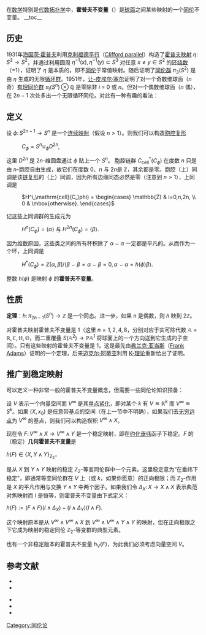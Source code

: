 {{Link style|time=2015-12-12T07:12:51+00:00}}
在[[数学|数学]]特别是[[代数拓扑学|代数拓扑学]]中，'''霍普夫不变量'''（{{lang-en|Hopf invariant}}）是[[球面|球面]]之间某些映射的一个[[同伦|同伦]]不变量。
__toc__

== 历史 ==
1931年[[海因茨·霍普夫|海因茨·霍普夫]]利用[[克利福德平行|克利福德平行]]（[[:en:Clifford_parallel|Clifford parallel]]）构造了[[霍普夫映射|霍普夫映射]] <math>\eta\colon S^3 \to S^2</math>，并通过利用圆周 
<math>\eta^{-1}(x),\eta^{-1}(y) \subset S^3</math> 对任意 <math>x \neq y \in S^2</math> 的[[环绕数|环绕数]]（=1），证明了 <math>\eta</math> 是本质的，即不[[同伦|同伦]]于常值映射。随后证明了[[同伦群|同伦群]] <math>\pi_3(S^2)</math> 是由 <math>\eta</math> 生成的无限[[循环群|循环群]]。1951年，[[让-皮埃尔·塞尔|让-皮埃尔·塞尔]]证明了对一个奇数维球面（<math>n</math> 奇）[[有理同伦群|有理同伦群]] <math>\pi_i(S^n) \otimes \mathbb{Q}</math> 是零除非 ''i'' = 0 或 ''n''。但对一个偶数维球面（<math>n</math> 偶），在 <math>2n-1</math> 次处多出一个无限循环同伦。对此有一种有趣的看法：

== 定义 ==

设 <math>\phi \colon S^{2n-1} \to S^n</math> 是一个[[连续映射|连续映射]]（假设 <math>n>1</math>）。则我们可以构造[[胞腔复形|胞腔复形]]

: <math>C_\phi = S^n \cup_\phi D^{2n},</math>

这里 <math>D^{2n}</math> 是 <math>2n</math>-维圆盘通过 <math>\phi</math> 贴上一个 <math>S^n</math>。
胞腔链群 <math>C^*_\mathrm{cell}(C_\phi)</math> 在度数 <math>n</math> 只是由 <math>n</math>-胞腔自由生成，故它们在度数 0、<math>n</math> 与 <math>2n</math>是 <math>\mathbb{Z}</math>，其余都是零。胞腔（上）同调是该[[链复形|链复形]]的（上）同调，因为所有边缘同态必然是零（注意到 <math>n>1</math>），上同调是

: <math>H^i_\mathrm{cell}(C_\phi) = \begin{cases} \mathbb{Z} & i=0,n,2n, \\ 0 & \mbox{otherwise}. \end{cases}</math>

记这些上同调群的生成元为

: <math>H^n(C_\phi) = \langle\alpha\rangle</math> 与 <math>H^{2n}(C_\phi) = \langle\beta\rangle.</math>

因为维数原因，这些类之间的所有杯积除了 <math>\alpha \smile \alpha</math> 一定都是平凡的。从而作为一个环，上同调是

: <math>H^*(C_\phi) = \mathbb{Z}[\alpha,\beta]/\langle \beta\smile\beta = \alpha\smile\beta = 0, \alpha\smile\alpha=h(\phi)\beta\rangle.</math>

整数 <math>h(\phi)</math> 是映射 <math>\phi</math> 的'''霍普夫不变量'''。

== 性质 ==
'''定理'''：<math>h\colon\pi_{2n-1}(S^n)\to\mathbb{Z}</math> 是一个同态。进一步，如果 <math>n</math> 是偶数，则 <math>h</math> 映到 <math>2\mathbb{Z}</math>。

对霍普夫映射霍普夫不变量是 <math>1</math>（这里 <math>n=1,2,4,8</math>，分别对应于实可除代数 <math>\mathbb{A}=\mathbb{R},\mathbb{C},\mathbb{H},\mathbb{O}</math>，而二重覆叠 <math>S(\mathbb{A}^2)\to\mathbb{PA}^1</math> 将球面上的一个方向送到它生成的子空间）。只有这些映射的霍普夫不变量是 1，这是最先由[[弗兰克·亚当斯|弗兰克·亚当斯]]（[[:en:Frank_Adams|Frank Adams]]）证明的一个定理，后来[[迈克尔·阿蒂亚|迈克尔·阿蒂亚]]利用 [[K-理论|K-理论]]重新给出了证明。

== 推广到稳定映射 ==

可以定义一种非常一般的霍普夫不变量概念，但需要一些同伦论知识预备：

设 <math>V</math> 表示一个向量空间而 <math>V^\infty</math> 是其[[单点紧化|单点紧化]]，即对某个 <math>k</math> 有 <math>V \cong \mathbb{R}^k</math> 而 <math>V^\infty \cong S^k</math>。如果 <math>(X,x_0)</math> 是任意带基点的空间（在上一节中不明确），如果我们去[[无穷远点|无穷远点]]为 <math>V^\infty</math> 的基点，则我们可以构造楔积 <math>V^\infty \wedge X</math>。

现在令 <math>F \colon V^\infty \wedge X \to V^\infty \wedge Y</math> 是一个稳定映射，即在[[约化垂纬|约化垂纬]]函子下稳定。<math>F</math> 的（稳定）'''几何霍普夫不变量'''是

<math>h(F) \in \{X, Y \wedge Y\}_{\mathbb{Z}_2}</math>，

是从 <math>X</math> 到 <math>Y \wedge Y</math> 映射的稳定 <math>\mathbb{Z}_2</math>-等变同伦群中一个元素。这里稳定意为“在垂纬下稳定”，即通常等变同伦群在 <math>V</math> 上（或 <math>k</math>，如果你愿意）的正向极限；而 <math>\mathbb{Z}_2</math>-作用是 <math>X</math> 的平凡作用与交换 <math>Y \wedge Y</math> 中两个因子。如果我们令 <math>\Delta_X \colon X \to X \wedge X</math> 表示典范对焦映射而 <math>I</math> 是恒等，则霍普夫不变量由下式定义：

<math>h(F) := (F \wedge F) (I \wedge \Delta_X) - (I \wedge \Delta_Y) (I \wedge F).</math>

这个映射原本是从 <math>V^\infty \wedge V^\infty \wedge X</math> 到 <math>V^\infty \wedge V^\infty \wedge Y \wedge Y</math> 的映射，但在正向极限之下它成为映射的稳定同伦 <math>\mathbb{Z}_2</math>-等变群的典型元素。

也有一个非稳定版本的霍普夫不变量 <math>h_V(F)</math>，为此我们必须考虑向量空间 <math>V</math>。

==参考文献==
* {{citation
 | first = J.F.|last= Adams
 | year = 1960
 | title = On the non-existence of elements of Hopf invariant one
 | journal = Ann. Math.
 | volume = 72
 | pages = 20–104
}}
* {{citation
 | first = J.F.|last= Adams
 | first2 = M.F.
 | year = 1966
 | title = K-Theory and the Hopf Invariant
 | journal = The Quarterly Journal of Mathematics
 | volume = 17
 | issue = 1
 | pages = 31–38
 | unused_data = |last2=Atiyah
}}

* {{citation
 | first = M.|last= Crabb
 | first2=A. |last2= Ranicki
 | year = 2006
 | title = The geometric Hopf invariant
 | url = http://www.maths.ed.ac.uk/~aar/slides/hopfbeam.pdf
 
}}
* {{Citation | last1=Hopf | first1=Heinz | title=Über die Abbildungen der dreidimensionalen Sphäre auf die Kugelfläche | year=1931 | journal=[[Mathematische_Annalen|Mathematische Annalen]] | issn=0025-5831 | volume=104 | pages=637–665}}
*{{springer|first=A.V. |last=Shokurov|title=Hopf invariant|id=h/h048000}}

[[Category:同伦论|Category:同伦论]]